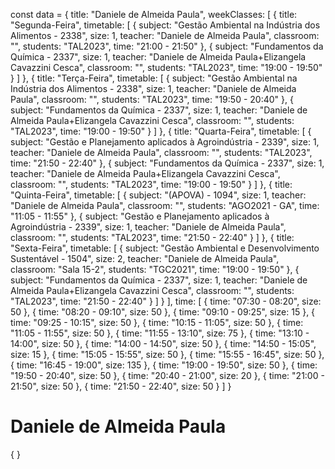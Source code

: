 const data = {
  title: "Daniele de Almeida Paula",
  weekClasses: [
    {
      title: "Segunda-Feira",
      timetable: [
        {
          subject: "Gestão Ambiental na Indústria dos Alimentos - 2338",
          size: 1,
          teacher: "Daniele de Almeida Paula",
          classroom: "",
          students: "TAL2023",
          time: "21:00 - 21:50"
        },
        {
          subject: "Fundamentos da Química - 2337",
          size: 1,
          teacher: "Daniele de Almeida Paula+Elizangela Cavazzini Cesca",
          classroom: "",
          students: "TAL2023",
          time: "19:00 - 19:50"
        }
      ]
    },
    {
      title: "Terça-Feira",
      timetable: [
        {
          subject: "Gestão Ambiental na Indústria dos Alimentos - 2338",
          size: 1,
          teacher: "Daniele de Almeida Paula",
          classroom: "",
          students: "TAL2023",
          time: "19:50 - 20:40"
        },
        {
          subject: "Fundamentos da Química - 2337",
          size: 1,
          teacher: "Daniele de Almeida Paula+Elizangela Cavazzini Cesca",
          classroom: "",
          students: "TAL2023",
          time: "19:00 - 19:50"
        }
      ]
    },
    {
      title: "Quarta-Feira",
      timetable: [
        {
          subject: "Gestão e Planejamento aplicados à Agroindústria - 2339",
          size: 1,
          teacher: "Daniele de Almeida Paula",
          classroom: "",
          students: "TAL2023",
          time: "21:50 - 22:40"
        },
        {
          subject: "Fundamentos da Química - 2337",
          size: 1,
          teacher: "Daniele de Almeida Paula+Elizangela Cavazzini Cesca",
          classroom: "",
          students: "TAL2023",
          time: "19:00 - 19:50"
        }
      ]
    },
    {
      title: "Quinta-Feira",
      timetable: [
        {
          subject: "(APOVA) - 1094",
          size: 1,
          teacher: "Daniele de Almeida Paula",
          classroom: "",
          students: "AGO2021 - GA",
          time: "11:05 - 11:55"
        },
        {
          subject: "Gestão e Planejamento aplicados à Agroindústria - 2339",
          size: 1,
          teacher: "Daniele de Almeida Paula",
          classroom: "",
          students: "TAL2023",
          time: "21:50 - 22:40"
        }
      ]
    },
    {
      title: "Sexta-Feira",
      timetable: [
        {
          subject: "Gestão Ambiental e Desenvolvimento Sustentável - 1504",
          size: 2,
          teacher: "Daniele de Almeida Paula",
          classroom: "Sala 15-2",
          students: "TGC2021",
          time: "19:00 - 19:50"
        },
        {
          subject: "Fundamentos da Química - 2337",
          size: 1,
          teacher: "Daniele de Almeida Paula+Elizangela Cavazzini Cesca",
          classroom: "",
          students: "TAL2023",
          time: "21:50 - 22:40"
        }
      ]
    }
  ],
  time: [
    {
      time: "07:30 - 08:20",
      size: 50
    },
    {
      time: "08:20 - 09:10",
      size: 50
    },
    {
      time: "09:10 - 09:25",
      size: 15
    },
    {
      time: "09:25 - 10:15",
      size: 50
    },
    {
      time: "10:15 - 11:05",
      size: 50
    },
    {
      time: "11:05 - 11:55",
      size: 50
    },
    {
      time: "11:55 - 13:10",
      size: 75
    },
    {
      time: "13:10 - 14:00",
      size: 50
    },
    {
      time: "14:00 - 14:50",
      size: 50
    },
    {
      time: "14:50 - 15:05",
      size: 15
    },
    {
      time: "15:05 - 15:55",
      size: 50
    },
    {
      time: "15:55 - 16:45",
      size: 50
    },
    {
      time: "16:45 - 19:00",
      size: 135
    },
    {
      time: "19:00 - 19:50",
      size: 50
    },
    {
      time: "19:50 - 20:40",
      size: 50
    },
    {
      time: "20:40 - 21:00",
      size: 20
    },
    {
      time: "21:00 - 21:50",
      size: 50
    },
    {
      time: "21:50 - 22:40",
      size: 50
    }
  ]
}

# Daniele de Almeida Paula

<div>
    {
        <Grid
            title={data.title} 
            weekClasses={data.weekClasses} 
            time={data.time}
        />
    }
</div>